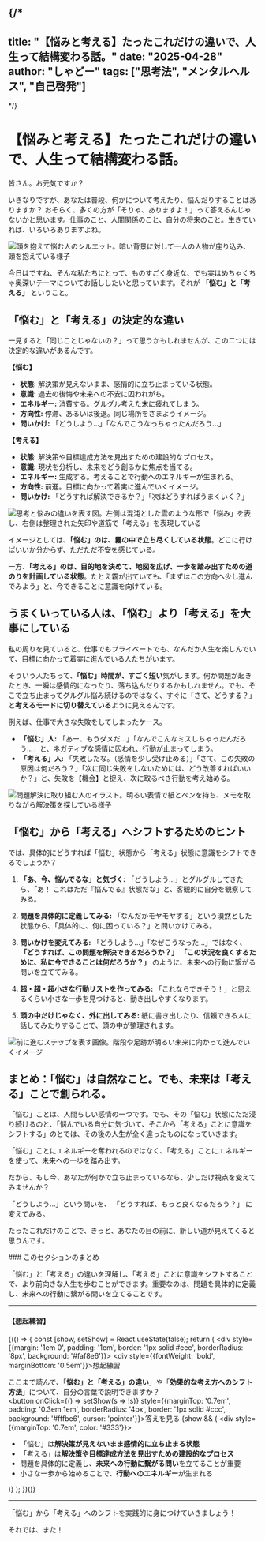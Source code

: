 
{/*
---
title: "【悩みと考える】たったこれだけの違いで、人生って結構変わる話。"
date: "2025-04-28"
author: "しゃどー"
tags: ["思考法", "メンタルヘルス", "自己啓発"]
---
*/}

# 【悩みと考える】たったこれだけの違いで、人生って結構変わる話。

皆さん。お元気ですか？

いきなりですが、あなたは普段、何かについて考えたり、悩んだりすることはありますか？ おそらく、多くの方が「そりゃ、ありますよ！」って答えるんじゃないかと思います。仕事のこと、人間関係のこと、自分の将来のこと。生きていれば、いろいろありますよね。

<Image 
  src="/images/ContentImages/WorryVsThink1.jpg" 
  alt="頭を抱えて悩む人のシルエット。暗い背景に対して一人の人物が座り込み、頭を抱えている様子" 
  width={600} 
  height={350} 
/>

今日はですね、そんな私たちにとって、ものすごく身近な、でも実はめちゃくちゃ奥深いテーマについてお話ししたいと思っています。それが **「悩む」と「考える」** ということ。

## 「悩む」と「考える」の決定的な違い

一見すると「同じことじゃないの？」って思うかもしれませんが、この二つには決定的な違いがあるんです。

**【悩む】**
* **状態:** 解決策が見えないまま、感情的に立ち止まっている状態。
* **意識:** 過去の後悔や未来への不安に囚われがち。
* **エネルギー:** 消費する。グルグル考えた末に疲れてしまう。
* **方向性:** 停滞、あるいは後退。同じ場所をさまようイメージ。
* **問いかけ:** 「どうしよう…」「なんでこうなっちゃったんだろう…」

**【考える】**
* **状態:** 解決策や目標達成方法を見出すための建設的なプロセス。
* **意識:** 現状を分析し、未来をどう創るかに焦点を当てる。
* **エネルギー:** 生成する。考えることで行動へのエネルギーが生まれる。
* **方向性:** 前進。目標に向かって着実に進んでいくイメージ。
* **問いかけ:** 「どうすれば解決できるか？」「次はどうすればうまくいく？」

<Image 
  src="/images/ContentImages/WorryVsThink2.jpg" 
  alt="思考と悩みの違いを表す図。左側は混沌とした雲のような形で「悩み」を表し、右側は整理された矢印や道筋で「考える」を表現している" 
  width={600} 
  height={350} 
/>

イメージとしては、**「悩む」のは、霧の中で立ち尽くしている状態**。どこに行けばいいか分からず、ただただ不安を感じている。

一方、**「考える」のは、目的地を決めて、地図を広げ、一歩を踏み出すための道のりを計画している状態**。たとえ霧が出ていても、「まずはこの方向へ少し進んでみよう」と、今できることに意識を向けている。

## うまくいっている人は、「悩む」より「考える」を大事にしている

私の周りを見ていると、仕事でもプライベートでも、なんだか人生を楽しんでいて、目標に向かって着実に進んでいる人たちがいます。

そういう人たちって、**「悩む」時間が、すごく短い**気がします。何か問題が起きたとき、一瞬は感情的になったり、落ち込んだりするかもしれません。でも、そこで立ち止まってグルグル悩み続けるのではなく、すぐに「さて、どうする？」と**考えるモードに切り替えている**ように見えるんです。

例えば、仕事で大きな失敗をしてしまったケース。

* **「悩む」人:** 「あー、もうダメだ…」「なんでこんなミスしちゃったんだろう…」と、ネガティブな感情に囚われ、行動が止まってしまう。
* **「考える」人:** 「失敗したな。（感情を少し受け止める）」「さて、この失敗の原因は何だろう？」「次に同じ失敗をしないためには、どう改善すればいいか？」と、失敗を【機会】と捉え、次に取るべき行動を考え始める。

<Image 
  src="/images/ContentImages/WorryVsThink3.jpg" 
  alt="問題解決に取り組む人のイラスト。明るい表情で紙とペンを持ち、メモを取りながら解決策を探している様子" 
  width={600} 
  height={350} 
/>

## 「悩む」から「考える」へシフトするためのヒント

では、具体的にどうすれば「悩む」状態から「考える」状態に意識をシフトできるでしょうか？

1. **「あ、今、悩んでるな」と気づく:**
   「どうしよう…」とグルグルしてきたら、「あ！ これはただ『悩んでる』状態だな」と、客観的に自分を観察してみる。

2. **問題を具体的に定義してみる:**
   「なんだかモヤモヤする」という漠然とした状態から、「具体的に、何に困っている？」と問いかけてみる。

3. **問いかけを変えてみる:**
   「どうしよう…」「なぜこうなった…」ではなく、
   **「どうすれば、この問題を解決できるだろうか？」**
   **「この状況を良くするために、私に今できることは何だろうか？」**
   のように、未来への行動に繋がる問いを立ててみる。

4. **超・超・超小さな行動リストを作ってみる:**
   「これならできそう！」と思えるくらい小さな一歩を見つけると、動き出しやすくなります。

5. **頭の中だけじゃなく、外に出してみる:**
   紙に書き出したり、信頼できる人に話してみたりすることで、頭の中が整理されます。

<Image 
  src="/images/ContentImages/WorryVsThink4.jpg" 
  alt="前に進むステップを表す画像。階段や足跡が明るい未来に向かって進んでいくイメージ" 
  width={600} 
  height={350} 
/>

## まとめ：「悩む」は自然なこと。でも、未来は「考える」ことで創られる。

「悩む」ことは、人間らしい感情の一つです。でも、その「悩む」状態にただ浸り続けるのと、「悩んでいる自分に気づいて、そこから<Highlight>「考える」ことに意識をシフトする</Highlight>」のとでは、その後の人生が全く違ったものになっていきます。

「悩む」ことにエネルギーを奪われるのではなく、「考える」ことにエネルギーを使って、未来への一歩を踏み出す。

だから、もし今、あなたが何かで立ち止まっているなら、少しだけ視点を変えてみませんか？

「どうしよう…」という問いを、
<Highlight>「どうすれば、もっと良くなるだろう？」</Highlight>
に変えてみる。

たったこれだけのことで、きっと、あなたの目の前に、新しい道が見えてくると思うんです。

<section className="section-summary">
### このセクションのまとめ

「悩む」と「考える」の違いを理解し、「考える」ことに意識をシフトすることで、より前向きな人生を歩むことができます。重要なのは、<Highlight>問題を具体的に定義し、未来への行動に繋がる問いを立てること</Highlight>です。

---

#### 【想起練習】  

{(() => {
  const [show, setShow] = React.useState(false);
  return (
    <div style={{margin: '1em 0', padding: '1em', border: '1px solid #eee', borderRadius: '8px', background: '#faf8e6'}}>
      <div style={{fontWeight: 'bold', marginBottom: '0.5em'}}>想起練習</div>
      <div>ここまで読んで、「<b>悩む」と「考える」の違い</b>」や「<b>効果的な考え方へのシフト方法</b>」について、自分の言葉で説明できますか？</div>
      <button onClick={() => setShow(s => !s)} style={{marginTop: '0.7em', padding: '0.3em 1em', borderRadius: '4px', border: '1px solid #ccc', background: '#fffbe6', cursor: 'pointer'}}>答えを見る</button>
      {show && (
        <div style={{marginTop: '0.7em', color: '#333'}}>
          <ul>
            <li>「悩む」は<strong>解決策が見えないまま感情的に立ち止まる状態</strong></li>
            <li>「考える」は<strong>解決策や目標達成方法を見出すための建設的なプロセス</strong></li>
            <li>問題を具体的に定義し、<strong>未来への行動に繋がる問い</strong>を立てることが重要</li>
            <li>小さな一歩から始めることで、<strong>行動へのエネルギー</strong>が生まれる</li>
          </ul>
        </div>
      )}
    </div>
  );
})()}

---

「悩む」から「考える」へのシフトを実践的に身につけていきましょう！
</section>

それでは、また！
